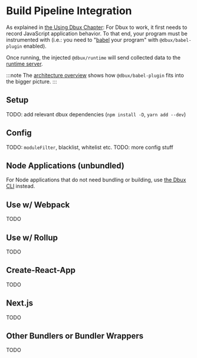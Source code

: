 # Build Pipeline Integration


<TOC toc={toc} />

As explained in [the Using Dbux Chapter](../using-dbux): For Dbux to work, it first needs to record JavaScript application behavior. To that end, your program must be instrumented with <CodeLink pkg="dbux-babel-plugin" /> (i.e.: you need to "[babel](https://babeljs.io/) your program" with `@dbux/babel-plugin` enabled).

Once running, the injected `@dbux/runtime` will send collected data to the [runtime server](./dbux-code#runtime-server).

:::note
The [architecture overview](./) shows how `@dbux/babel-plugin` fits into the bigger picture.
:::


## Setup

TODO: add relevant dbux dependencies (`npm install -D`, `yarn add --dev`)


## Config

TODO: `moduleFilter`, blacklist, whitelist etc.
TODO: more config stuff


## Node Applications (unbundled)

For Node applications that do not need bundling or building, use [the Dbux CLI](./dbux-cli) instead.


## Use w/ Webpack

TODO

## Use w/ Rollup

TODO

## Create-React-App

TODO

## Next.js

TODO

## Other Bundlers or Bundler Wrappers

TODO
